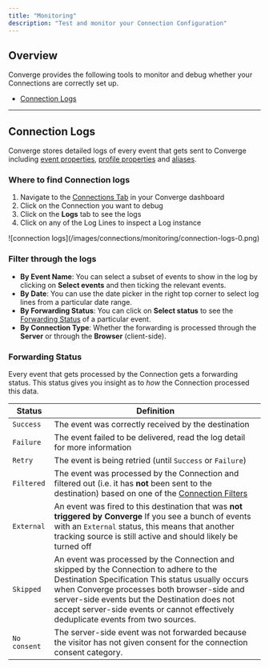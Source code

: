 ```yaml
---
title: "Monitoring"
description: "Test and monitor your Connection Configuration"
---
```


## Overview

Converge provides the following tools to monitor and debug whether your Connections are correctly set up.
- [Connection Logs](#connection-logs)

---

## Connection Logs

Converge stores detailed logs of every event that gets sent to Converge including [event properties](/sources/converge-spec), [profile properties](/sources/source-concepts#profile-properties) and [aliases](/sources/source-concepts#aliases).

### Where to find Connection logs

1. Navigate to the [Connections Tab](https://app.runconverge.com/-/connection) in your Converge dashboard
2. Click on the Connection you want to debug
3. Click on the **Logs** tab to see the logs
4. Click on any of the Log Lines to inspect a Log instance

<Frame>
![connection logs](/images/connections/monitoring/connection-logs-0.png)
</Frame>

### Filter through the logs

- **By Event Name**: You can select a subset of events to show in the log by clicking on **Select events** and then ticking the relevant events.
- **By Date**: You can use the date picker in the right top corner to select log lines from a particular date range.
- **By Forwarding Status**: You can click on **Select status** to see the [Forwarding Status](#forwarding-status) of a particular event.
- **By Connection Type**: Whether the forwarding is processed through the **Server** or through the **Browser** (client-side).


### Forwarding Status

Every event that gets processed by the Connection gets a forwarding status. 
This status gives you insight as to _how_ the Connection processed this data. 

| Status       | Definition                                                                                                                                                                                                                                                                                                                                       |
| ------------ | ------------------------------------------------------------------------------------------------------------------------------------------------------------------------------------------------------------------------------------------------------------------------------------------------------------------------------------------------ |
| `Success`    | The event was correctly received by the destination                                                                                                                                                                                                                                                                                              |
| `Failure`    | The event failed to be delivered, read the log detail for more information                                                                                                                                                                                                                                                                       |
| `Retry`      | The event is being retried (until `Success` or `Failure`)                                                                                                                                                                                                                                                                                        |
| `Filtered`   | The event was processed by the Connection and filtered out (i.e. it has **not** been sent to the destination) based on one of the [Connection Filters](/connections/filters)                                                                                                                                                                     |
| `External`   | An event was fired to this destination that was **not triggered by Converge**  <Note> If you see a bunch of events with an `External` status, this means that another tracking source is still active and should likely be turned off </Note>                                                                                                    |
| `Skipped`    | An event was processed by the Connection and skipped by the Connection to adhere to the Destination Specification <Info> This status usually occurs when Converge processes both browser-side and server-side events but the Destination does not accept server-side events or cannot effectively deduplicate events from two sources.   </Info> |
| `No consent` | The server-side event was not forwarded because the visitor has not given consent for the connection consent category.                                                                                                                                                                                                                                           |
